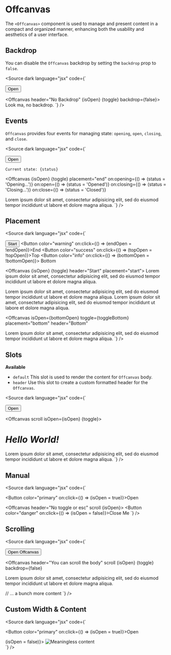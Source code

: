 
  <Meta title="Components/Offcanvas" />

# Offcanvas

The `<Offcanvas>` component is used to manage and present content in a compact and organized manner, enhancing both the usability and aesthetics of a user interface.

<Canvas>
  <Story of={OffcanvasStories.Basic} />
</Canvas>

<Controls of={OffcanvasStories.Basic} />


## Backdrop
<Canvas withSource="none">
  <Story of={OffcanvasStories.Backdrop} />
</Canvas>

<p>You can disable the <code>Offcanvas</code> backdrop by setting the <code>backdrop</code> prop to <code>false</code>.</p>

<Source dark language="jsx" code={`
<script lang="ts">

  let isOpen = false;

  const toggle = () => {
    isOpen = !isOpen;
  };
</script>

<Button color="primary" on:click={toggle}>Open</Button>

<Offcanvas header="No Backdrop" {isOpen} {toggle} backdrop={false}>
  Look ma, no backdrop.
</Offcanvas>
`} />


## Events
<Canvas withSource="none">
  <Story of={OffcanvasStories.Events} />
</Canvas>

<code>Offcanvas</code> provides four events for managing state: <code>opening</code>, <code>open</code>, <code>closing</code>, and <code>close</code>.

<Source dark language="jsx" code={`

<script lang="ts">

  let isOpen = false;

  const toggle = () => {
    isOpen = !isOpen;
  };
</script>

<Button color="primary" on:click={toggle}>Open</Button>

<code>Current state: {status}</code>

<Offcanvas
  {isOpen}
  {toggle}
  placement="end"
  on:opening={() => (status = 'Opening...')}
  on:open={() => (status = 'Opened')}
  on:closing={() => (status = 'Closing...')}
  on:close={() => (status = 'Closed')}
>
  Lorem ipsum dolor sit amet, consectetur adipisicing elit, sed do eiusmod
  tempor incididunt ut labore et dolore magna aliqua.
</Offcanvas>
`} />

## Placement
<Canvas withSource="none">
  <Story of={OffcanvasStories.Placement} />
</Canvas>

<Source dark language="jsx" code={`

<script lang="ts">

  let isOpen = false;
  let status = 'Closed';
  let endOpen = false;
  let bottomOpen = false;
  let topOpen = false;
  const toggleEnd = () => (endOpen = !endOpen);
  const toggleBottom = () => (bottomOpen = !bottomOpen);
  const toggleTop = () => (topOpen = !topOpen);

  const toggle = () => {
    isOpen = !isOpen
  };
</script>

<Button color="danger" on:click={toggle}>Start</Button>
<Button color="warning" on:click={() => (endOpen = !endOpen)}>End</Button>
<Button color="success" on:click={() => (topOpen = !topOpen)}>Top</Button>
<Button color="info" on:click={() => (bottomOpen = !bottomOpen)}>
  Bottom
</Button>

<Offcanvas {isOpen} {toggle} header="Start" placement="start">
  Lorem ipsum dolor sit amet, consectetur adipisicing elit, sed do eiusmod
  tempor incididunt ut labore et dolore magna aliqua.
</Offcanvas>

<Offcanvas isOpen={endOpen} toggle={toggleEnd} placement="end" header="Right">
  Lorem ipsum dolor sit amet, consectetur adipisicing elit, sed do eiusmod
  tempor incididunt ut labore et dolore magna aliqua.
</Offcanvas>

<Offcanvas isOpen={topOpen} toggle={toggleTop} placement="top" header="Top">
  Lorem ipsum dolor sit amet, consectetur adipisicing elit, sed do eiusmod
  tempor incididunt ut labore et dolore magna aliqua.
</Offcanvas>

<Offcanvas
  isOpen={bottomOpen}
  toggle={toggleBottom}
  placement="bottom"
  header="Bottom"
>
  Lorem ipsum dolor sit amet, consectetur adipisicing elit, sed do eiusmod
  tempor incididunt ut labore et dolore magna aliqua.
</Offcanvas>
`} />

## Slots
<Canvas withSource="none">
  <Story of={OffcanvasStories.Slots} />
</Canvas>

**Available**
- <code>default</code> This slot is used to render the content for <code>Offcanvas</code> body.
- <code>header</code> Use this slot to create a custom formatted header for the <code>Offcanvas</code>.

<Source dark language="jsx" code={`

<script lang="ts">

  let isOpen = false;

  const toggle = () => {
    isOpen = !isOpen;
  };
</script>

<Button color="primary" on:click={toggle}>Open</Button>

<Offcanvas scroll isOpen={isOpen} {toggle}>
  <h1 slot="header">
    <i>Hello <b>World!</b></i>
  </h1>
  Lorem ipsum dolor sit amet, consectetur adipisicing elit, sed do eiusmod tempor
  incididunt ut labore et dolore magna aliqua.
</Offcanvas>
`} />


## Manual
<Canvas withSource="none">
  <Story of={OffcanvasStories.Manual} />
</Canvas>

<Source dark language="jsx" code={`

<script lang="ts">

  let isOpen = false;

  const toggle = () => {
    isOpen = !isOpen;
  };
</script>

<Button color="primary" on:click={() => (isOpen = true)}>Open</Button>

<Offcanvas header="No toggle or esc" scroll {isOpen}>
  <Button color="danger" on:click={() => (isOpen = false)}>Close Me</Button>
</Offcanvas>
`} />

## Scrolling
<Canvas withSource="none">
  <Story of={OffcanvasStories.Scrolling} />
</Canvas>

<Source dark language="jsx" code={`

<script lang="ts">

  let isOpen = false;

  const toggle = () => {
    isOpen = !isOpen;
  };
</script>

<Button color="primary" on:click={toggle}>Open Offcanvas</Button>

<Offcanvas
  header="You can scroll the body"
  scroll
  {isOpen}
  {toggle}
  backdrop={false}
>
  <p>Lorem ipsum dolor sit amet, consectetur adipisicing elit, sed do eiusmod
  tempor incididunt ut labore et dolore magna aliqua.</p>

  // ... a bunch more content
</Offcanvas>
`} />

## Custom Width & Content
<Canvas withSource="none">
  <Story of={OffcanvasStories.Custom} />
</Canvas>

<Source dark language="jsx" code={`

<script lang="ts">

  let isOpen = false;

  const toggle = () => {
    isOpen = !isOpen;
  };
</script>

<Button color="primary" on:click={() => (isOpen = true)}>Open</Button>

<Offcanvas isOpen={isOpen} body={false} style="width: 150px" class="bg-danger">
  <div on:click={() => (isOpen = false)}>
    <img src="https://picsum.photos/150/1200" alt="Meaningless content" />
  </div>
</Offcanvas>
`} />
